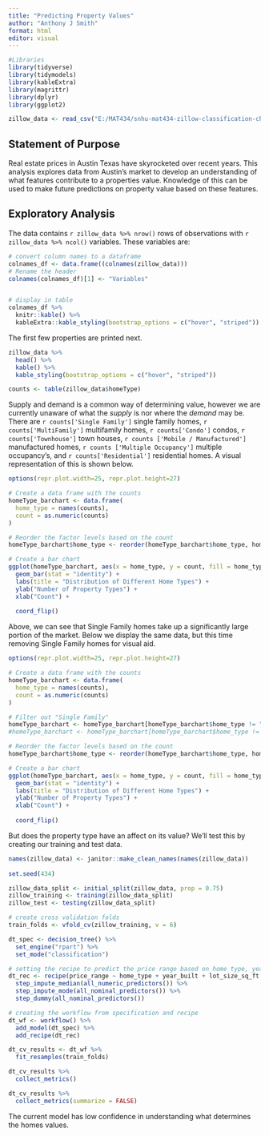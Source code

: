 ```yaml
---
title: "Predicting Property Values"
author: "Anthony J Smith"
format: html
editor: visual
---
```


```r
#Libraries 
library(tidyverse)
library(tidymodels)
library(kableExtra)
library(magrittr)
library(dplyr)
library(ggplot2)
```

```r
zillow_data <- read_csv("E:/MAT434/snhu-mat434-zillow-classification-challenge/data.csv")
```

## Statement of Purpose

Real estate prices in Austin Texas have skyrocketed over recent years. This analysis explores data from Austin's market to develop an understanding of what features contribute to a properties value. Knowledge of this can be used to make future predictions on property value based on these features.

## Exploratory Analysis

The data contains `r zillow_data %>% nrow()` rows of observations with `r zillow_data %>% ncol()` variables. These variables are:

```r
# convert column names to a dataframe
colnames_df <- data.frame((colnames(zillow_data)))
# Rename the header
colnames(colnames_df)[1] <- "Variables"


# display in table
colnames_df %>%
  knitr::kable() %>%
  kableExtra::kable_styling(bootstrap_options = c("hover", "striped"))
```

The first few properties are printed next.

```r
zillow_data %>%
  head() %>%
  kable() %>%
  kable_styling(bootstrap_options = c("hover", "striped"))
```

```r
counts <- table(zillow_data$homeType)
```

Supply and demand is a common way of determining value, however we are currently unaware of what the *supply* is nor where the *demand* may be. There are `r counts['Single Family']` single family homes, `r counts['MultiFamily']` multifamily homes, `r counts['Condo']` condos, `r counts['Townhouse']` town houses, `r counts ['Mobile / Manufactured']` manufactured homes, `r counts ['Multiple Occupancy']` multiple occupancy's, and `r counts['Residential']` residential homes. A visual representation of this is shown below.

```r
options(repr.plot.width=25, repr.plot.height=27)

# Create a data frame with the counts
homeType_barchart <- data.frame(
  home_type = names(counts),
  count = as.numeric(counts)
)

# Reorder the factor levels based on the count
homeType_barchart$home_type <- reorder(homeType_barchart$home_type, homeType_barchart$count)

# Create a bar chart
ggplot(homeType_barchart, aes(x = home_type, y = count, fill = home_type)) +
  geom_bar(stat = "identity") +
  labs(title = "Distribution of Different Home Types") +
  ylab("Number of Property Types") +
  xlab("Count") +
  
  coord_flip()
```

Above, we can see that Single Family homes take up a significantly large portion of the market. Below we display the same data, but this time removing Single Family homes for visual aid.

```r
options(repr.plot.width=25, repr.plot.height=27)

# Create a data frame with the counts
homeType_barchart <- data.frame(
  home_type = names(counts),
  count = as.numeric(counts)
)

# Filter out "Single Family"
homeType_barchart <- homeType_barchart[homeType_barchart$home_type != "Single Family",]
#homeType_barchart <- homeType_barchart[homeType_barchart$home_type != "Condo",]

# Reorder the factor levels based on the count
homeType_barchart$home_type <- reorder(homeType_barchart$home_type, homeType_barchart$count)

# Create a bar chart
ggplot(homeType_barchart, aes(x = home_type, y = count, fill = home_type)) +
  geom_bar(stat = "identity") +
  labs(title = "Distribution of Different Home Types") +
  ylab("Number of Property Types") +
  xlab("Count") +
  
  coord_flip()
```

But does the property type have an affect on its value? We'll test this by creating our training and test data.

```r
names(zillow_data) <- janitor::make_clean_names(names(zillow_data))
  
set.seed(434)

zillow_data_split <- initial_split(zillow_data, prop = 0.75)
zillow_training <- training(zillow_data_split)
zillow_test <- testing(zillow_data_split)
```

```r
# create cross validation folds
train_folds <- vfold_cv(zillow_training, v = 6)
```

```r
dt_spec <- decision_tree() %>%
  set_engine("rpart") %>%
  set_mode("classification")
```

```r
# setting the recipe to predict the price range based on home type, year built, lot size, number of bathrooms and number of bedrooms
dt_rec <- recipe(price_range ~ home_type + year_built + lot_size_sq_ft + num_of_bathrooms + num_of_bedrooms + has_spa, data = zillow_training) %>%
  step_impute_median(all_numeric_predictors()) %>% 
  step_impute_mode(all_nominal_predictors()) %>%
  step_dummy(all_nominal_predictors())
```

```r
# creating the workflow from specification and recipe
dt_wf <- workflow() %>%
  add_model(dt_spec) %>%
  add_recipe(dt_rec)
```

```r
dt_cv_results <- dt_wf %>%
  fit_resamples(train_folds)
```

```r
dt_cv_results %>%
  collect_metrics()
```

```r
dt_cv_results %>%
  collect_metrics(summarize = FALSE)
```

The current model has low confidence in understanding what determines the homes values.

<!-- It's possible that the size of a home plays a significant role on a homes value. -->

<!-- ```{r} -->

<!-- ggplot(data = zillow_data, mapping = aes(lotSizeSqFt, priceRange)) + -->

<!--   labs(x = "Lot Size (Sq Ft)", y = "Price Range", title = "Price Range vs Lot Size") -->

<!-- ``` -->

<!-- ```{r} -->

<!-- zillow_training %>% -->

<!--   select(-description) %>% -->

<!--   head() %>% -->

<!--   kable() %>% -->

<!--   kable_styling(bootstrap_options = c("stripped", "hover")) -->

<!-- ``` -->

<!-- ```{r} -->

<!-- zillow_training %>% -->

<!--   ggplot() +  -->

<!--   geom_boxplot(aes(x = lotSizeSqFt, fill = homeType, y = homeType)) + -->

<!--   # xlim(c(0,5000)) zooms in the scale but then leaves out other valuable information -->

<!--   scale_x_log10() -->

<!-- ``` -->
